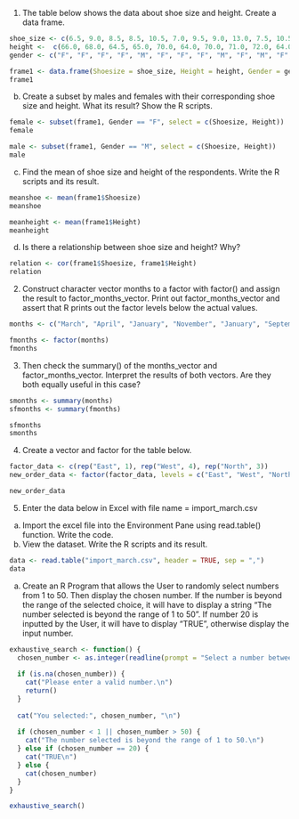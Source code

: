 1. The table below shows the data about shoe size and height. Create a data frame.
```r
shoe_size <- c(6.5, 9.0, 8.5, 8.5, 10.5, 7.0, 9.5, 9.0, 13.0, 7.5, 10.5, 8.5, 12.0, 10.5, 13.0, 11.5, 8.5, 5.0, 10.0, 6.5, 7.5, 8.5, 10.5, 8.5, 10.5, 11.0, 9.0, 13.0)
height <-  c(66.0, 68.0, 64.5, 65.0, 70.0, 64.0, 70.0, 71.0, 72.0, 64.0, 74.5, 67.0, 71.0, 71.0, 77.0, 72.0, 59.0, 62.0, 72.0, 66.0, 64.0, 67.0, 73.0, 69.0, 72.0, 70.0, 69.0, 70.0)
gender <- c("F", "F", "F", "F", "M", "F", "F", "F", "M", "F", "M", "F", "M", "M", "M", "M", "F", "F", "M", "F", "F", "M", "M", "F", "M", "M", "M", "M")

frame1 <- data.frame(Shoesize = shoe_size, Height = height, Gender = gender)
frame1
```
b. Create a subset by males and females with their corresponding shoe size and height.
What its result? Show the R scripts.
```r
female <- subset(frame1, Gender == "F", select = c(Shoesize, Height))
female

male <- subset(frame1, Gender == "M", select = c(Shoesize, Height))
male
```
c. Find the mean of shoe size and height of the respondents. Write the R scripts and its result.
```r
meanshoe <- mean(frame1$Shoesize)
meanshoe

meanheight <- mean(frame1$Height)
meanheight
```
d. Is there a relationship between shoe size and height? Why?
```r
relation <- cor(frame1$Shoesize, frame1$Height)
relation
```
2. Construct character vector months to a factor with factor() and assign the result to factor_months_vector. Print out factor_months_vector and assert that R prints out the factor levels below the actual values.
```r
months <- c("March", "April", "January", "November", "January", "September", "October", "September", "November", "August", "January", "November", "November", "February", "May", "August", "July", "December", "August", "August", "September", "November", "February", "April")

fmonths <- factor(months)
fmonths
```
3. Then check the summary() of the months_vector and factor_months_vector. Interpret the results of both vectors. Are they both equally useful in this case?
```r
smonths <- summary(months)
sfmonths <- summary(fmonths)

sfmonths
smonths
```
4. Create a vector and factor for the table below.
```r
factor_data <- c(rep("East", 1), rep("West", 4), rep("North", 3))
new_order_data <- factor(factor_data, levels = c("East", "West", "North"))

new_order_data
```
5. Enter the data below in Excel with file name = import_march.csv
a. Import the excel file into the Environment Pane using read.table() function. Write the code.
b. View the dataset. Write the R scripts and its result.
```r
data <- read.table("import_march.csv", header = TRUE, sep = ",")
data
```
a. Create an R Program that allows the User to randomly select numbers from 1 to 50.
Then display the chosen number. If the number is beyond the range of the selected choice,
it will have to display a string “The number selected is beyond the range of 1 to 50”. If
number 20 is inputted by the User, it will have to display “TRUE”, otherwise display the
input number.
```r
exhaustive_search <- function() {
  chosen_number <- as.integer(readline(prompt = "Select a number between 1 and 50: "))
  
  if (is.na(chosen_number)) {
    cat("Please enter a valid number.\n")
    return()
  }
  
  cat("You selected:", chosen_number, "\n")
  
  if (chosen_number < 1 || chosen_number > 50) {
    cat("The number selected is beyond the range of 1 to 50.\n")
  } else if (chosen_number == 20) {
    cat("TRUE\n")
  } else {
    cat(chosen_number)
  }
}

exhaustive_search()


```

```r

```